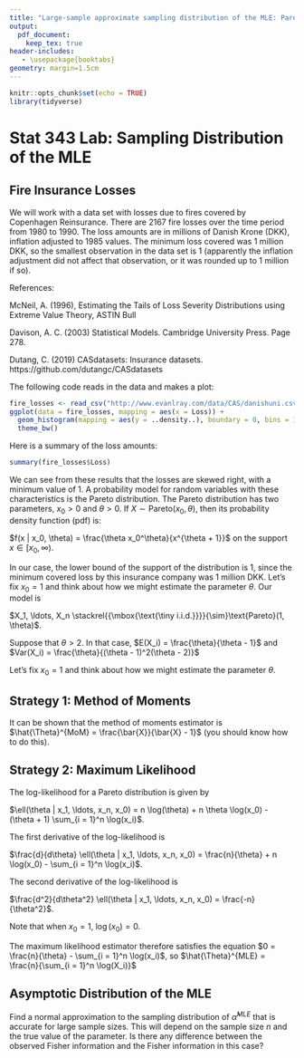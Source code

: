 ```yaml
---
title: "Large-sample approximate sampling distribution of the MLE: Pareto Distribution"
output:
  pdf_document:
    keep_tex: true
header-includes:
   - \usepackage{booktabs}
geometry: margin=1.5cm
---
```


```r
knitr::opts_chunk$set(echo = TRUE)
library(tidyverse)
```

\def\simiid{\stackrel{{\mbox{\text{\tiny i.i.d.}}}}{\sim}}

# Stat 343 Lab: Sampling Distribution of the MLE

## Fire Insurance Losses

We will work with a data set with losses due to fires covered by Copenhagen Reinsurance.  There are 2167 fire losses over the time period from 1980 to 1990.  The loss amounts are in millions of Danish Krone (DKK), inflation adjusted to 1985 values.  The minimum loss covered was 1 million DKK, so the smallest observation in the data set is 1 (apparently the inflation adjustment did not affect that observation, or it was rounded up to 1 million if so).

References:

McNeil, A. (1996), Estimating the Tails of Loss Severity Distributions using Extreme Value Theory, ASTIN Bull

Davison, A. C. (2003) Statistical Models. Cambridge University Press. Page 278.

Dutang, C. (2019) CASdatasets: Insurance datasets.  https://github.com/dutangc/CASdatasets

The following code reads in the data and makes a plot:

```r
fire_losses <- read_csv("http://www.evanlray.com/data/CAS/danishuni.csv")
ggplot(data = fire_losses, mapping = aes(x = Loss)) +
  geom_histogram(mapping = aes(y = ..density..), boundary = 0, bins = 100) +
  theme_bw()
```

Here is a summary of the loss amounts:

```r
summary(fire_losses$Loss)
```

We can see from these results that the losses are skewed right, with a minimum value of 1.  A probability model for random variables with these characteristics is the Pareto distribution.  The Pareto distribution has two parameters, $x_0 > 0$ and $\theta > 0$.  If $X \sim \text{Pareto}(x_0, \theta)$, then its probability density function (pdf) is:

$f(x | x_0, \theta) = \frac{\theta x_0^\theta}{x^{\theta + 1}}$ on the support $x \in [x_0, \infty)$.

In our case, the lower bound of the support of the distribution is 1, since the minimum covered loss by this insurance company was 1 million DKK.  Let's fix $x_0 = 1$ and think about how we might estimate the parameter $\theta$.  Our model is

$X_1, \ldots, X_n \simiid \text{Pareto}(1, \theta)$.

Suppose that $\theta > 2$.  In that case, $E(X_i) = \frac{\theta}{\theta - 1}$ and $Var(X_i) = \frac{\theta}{(\theta - 1)^2(\theta - 2)}$

Let's fix $x_0 = 1$ and think about how we might estimate the parameter $\theta$.

## Strategy 1: Method of Moments

It can be shown that the method of moments estimator is $\hat{\Theta}^{MoM} = \frac{\bar{X}}{\bar{X} - 1}$ (you should know how to do this).

## Strategy 2: Maximum Likelihood

The log-likelihood for a Pareto distribution is given by

$\ell(\theta | x_1, \ldots, x_n, x_0) = n \log(\theta) + n \theta \log(x_0) - (\theta + 1) \sum_{i = 1}^n \log(x_i)$.

The first derivative of the log-likelihood is 

$\frac{d}{d\theta} \ell(\theta | x_1, \ldots, x_n, x_0) = \frac{n}{\theta} + n \log(x_0) - \sum_{i = 1}^n \log(x_i)$.

The second derivative of the log-likelihood is 

$\frac{d^2}{d\theta^2} \ell(\theta | x_1, \ldots, x_n, x_0) = \frac{-n}{\theta^2}$.

Note that when $x_0 = 1$, $\log(x_0) = 0$.

The maximum likelihood estimator therefore satisfies the equation $0 = \frac{n}{\theta} - \sum_{i = 1}^n \log(x_i)$, so $\hat{\Theta}^{MLE} = \frac{n}{\sum_{i = 1}^n \log(X_i)}$

## Asymptotic Distribution of the MLE

Find a normal approximation to the sampling distribution of $\hat{\alpha}^{MLE}$ that is accurate for large sample sizes.  This will depend on the sample size $n$ and the true value of the parameter.  Is there any difference between the observed Fisher information and the Fisher information in this case?



